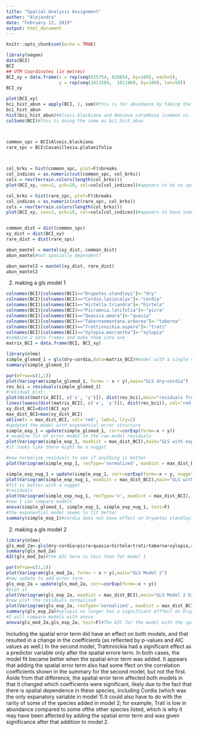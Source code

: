 ```yaml
---
title: "Spatial Analysis Assignment"
author: "Alejandra"
date: "February 12, 2019"
output: html_document
---
```


```r
knitr::opts_chunk$set(echo = TRUE)
```


```r
library(vegan)
data(BCI)
BCI
## UTM Coordinates (in metres)
BCI_xy = data.frame(x = rep(seq(625754, 626654, by=100), each=5), 
                    y = rep(seq(1011569,  1011969, by=100), len=50))
BCI_xy

plot(BCI_xy)
bci_hist_abun = apply(BCI, 2, sum)#this is for abundance by taking the sum and populating the matrix with the sums of those columns
bci_hist_abun
hist(bci_hist_abun)#Alseis.blackiana and Amaioua corymbosa (common vs. rare)
colSums(BCI)#this is doing the same as bci_hist_abun



common_spc = BCI$Alseis.blackiana
rare_spc = BCI$Cavanillesia.platanifolia     


  
col_brks = hist(common_spc, plot=F)$breaks
col_indices = as.numeric(cut(common_spc, col_brks))
cols = rev(terrain.colors(length(col_brks)))
plot(BCI_xy, cex=2, pch=19, col=cols[col_indices])#appears to be no spacial dependence

col_brks = hist(rare_spc, plot=F)$breaks
col_indices = as.numeric(cut(rare_spc, col_brks))
cols = rev(terrain.colors(length(col_brks)))
plot(BCI_xy, cex=2, pch=19, col=cols[col_indices])#appears to have some spacial dependence


common_dist = dist(common_spc)
xy_dist = dist(BCI_xy)
rare_dist = dist(rare_spc)

abun_mantel = mantel(xy_dist, common_dist)
abun_mantel#not spacially dependent?

abun_mantel2 = mantel(xy_dist, rare_dist)
abun_mantel2

```
2. making a gls model 1
```r

colnames(BCI)[colnames(BCI)=="Drypetes.standleyi"]<-"dry"
colnames(BCI)[colnames(BCI)=="Cordia.lasiocalyx"]<-"cordia"
colnames(BCI)[colnames(BCI)=="Hirtella.triandra"]<-"hirtela"
colnames(BCI)[colnames(BCI)=="Picramnia.latifolia"]<-"picra"
colnames(BCI)[colnames(BCI)=="Quassia.amara"]<-"quasia"
colnames(BCI)[colnames(BCI)=="Tabernaemontana.arborea"]<-"taberna"
colnames(BCI)[colnames(BCI)=="Trattinnickia.aspera"]<-"trati"
colnames(BCI)[colnames(BCI)=="Xylopia.macrantha"]<-"xylopia"
#combine 2 data frames and make them into one
matrix_BCI = data.frame(BCI, BCI_xy)

library(nlme)
simple_glsmod_1 = gls(dry~cordia,data=matrix_BCI)#model with a single variable
summary(simple_glsmod_1)

par(mfrow=c(1,1))
plot(Variogram(simple_glsmod_1, form= ~ x + y),main="GLS dry~cordia")
res_bci = residuals(simple_glsmod_1)
#residual plot:
plot(dist(matrix_BCI[, c('x', 'y')]), dist(res_bci),main="residuals from GLS dry~cordia")
lines(lowess(dist(matrix_BCI[, c('x', 'y')]), dist(res_bci)), col='red', lwd=2)
xy_dist_BCI=dist(BCI_xy)
max_dist_BCI=max(xy_dist_BCI)
abline(v = max_dist_BCI, col='red', lwd=3, lty=2)
#updated the model with exponential error structure
simple_exp_1 = update(simple_glsmod_1, corr=corExp(form=~x + y))
# examine fit of error model to the raw model residuals
plot(Variogram(simple_exp_1, maxDist = max_dist_BCI),main="GLS with exp for dry ~ cordia")#this doesn't fit very well.
#it looks like there might be a nugget

#now normalize residuals to see if anything is better
plot(Variogram(simple_exp_1, resType='normalized', maxDist = max_dist_BCI),main="normalized residuals for GLS with exp for dry~cordia")

simple_exp_nug_1 = update(simple_exp_1, corr=corExp(form=~x + y, nugget=T))
plot(Variogram(simple_exp_nug_1, maxDist = max_dist_BCI),main="GLS with exp and nugget for dry~cordia")
#fit is better with a nugget
#residuals
plot(Variogram(simple_exp_nug_1, resType='n', maxDist = max_dist_BCI), main="residuals for GLS with exp and nugget for dry~cordia")
#now I can compare models
anova(simple_glsmod_1, simple_exp_1, simple_exp_nug_1, test=F)
#the exponential model seems to fit better
summary(simple_exp_1)#cordia does not have effect on Drypetes standleyi with this model
```
2. making a gls model 2

```r
library(nlme)
gls_mod_2a<-gls(dry~cordia+picra+quasia+hirtela+trati+taberna+xylopia,data=matrix_BCI)
summary(gls_mod_2a)
AIC(gls_mod_2a)#the AIC here is less than for model 1

par(mfrow=c(1,1))
plot(Variogram(gls_mod_2a, form= ~ x + y),main="GLS Model 2")
#now update to add error term
gls_exp_2a = update(gls_mod_2a, corr=corExp(form=~x + y))
#plot it
plot(Variogram(gls_exp_2a, maxDist = max_dist_BCI),main="GLS Model 2 Exp Added")#it doesn't quite fit
#now plot the residuals normalized
plot(Variogram(gls_exp_2a, resType='normalized', maxDist = max_dist_BCI),main="Normalized residuals for GLS Model 2 with Exp ")#this makes the fit better
summary(gls_exp_2a)#xylopia no longer has a significant efffect on Drypetes standleyi, however
#I will compare models with anova
anova(gls_mod_2a,gls_exp_2a, test=F)#The AIC for the model with the spatial error term is better
```
Including the spatial error term did have an effect on both models, and that resulted in a change in the coefficients (as reflected by p-values and AIC values as well.) In the second model, Trattinnickia had a significant effect as a predictor variable only after the spatial errore term.  In both cases, the model fit became better when the spatial error term was added.  It appears that adding the spatial error term also had some ffect on the correlation coefficients shown in the summary for the second model, but not the first. Aside from that difference, the spatial error term affected both models in that it changed which coefficients were significant, likely due to the fact that there is spatial dependence in these species, including Cordia (which was the only expanatory variable in model 1).It could also have to do with the rarity of some of the species added in model 2; for example, Trati is low in abundance compared to some ofthe other species listed, which is why it may have been affected by adding the spatial error term and was given significance after that addition to model 2.